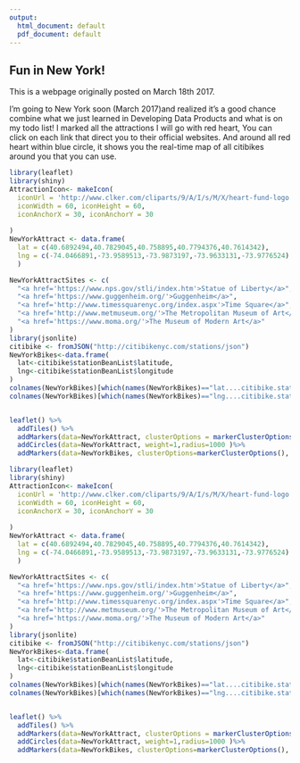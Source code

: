 ```yaml
---
output:
  html_document: default
  pdf_document: default
---
```



## Fun in New York!
This is a webpage originally posted on March 18th 2017.

I'm going to New York soon (March 2017)and realized it's a good chance combine what we just learned in Developing Data Products and what is on my todo list! I marked all the attractions I will go with red heart, You can click on each link that direct you to their official websites. And around all red heart within blue circle, it shows you the real-time map of all citibikes around you that you can use. 

```r
library(leaflet)
library(shiny)
AttractionIcon<- makeIcon(
  iconUrl = 'http://www.clker.com/cliparts/9/A/I/s/M/X/heart-fund-logo.svg',
  iconWidth = 60, iconHeight = 60,
  iconAnchorX = 30, iconAnchorY = 30
  
)
NewYorkAttract <- data.frame(
  lat = c(40.6892494,40.7829045,40.758895,40.7794376,40.7614342),
  lng = c(-74.0466891,-73.9589513,-73.9873197,-73.9633131,-73.9776524)
  )

NewYorkAttractSites <- c(
  "<a href='https://www.nps.gov/stli/index.htm'>Statue of Liberty</a>",
  "<a href='https://www.guggenheim.org/'>Guggenheim</a>",
  "<a href='http://www.timessquarenyc.org/index.aspx'>Time Square</a>",
  "<a href='http://www.metmuseum.org/'>The Metropolitan Museum of Art</a>",
  "<a href='https://www.moma.org/'>The Museum of Modern Art</a>"
)
library(jsonlite)
citibike <- fromJSON("http://citibikenyc.com/stations/json")
NewYorkBikes<-data.frame(
  lat<-citibike$stationBeanList$latitude,
  lng<-citibike$stationBeanList$longitude
)
colnames(NewYorkBikes)[which(names(NewYorkBikes)=="lat....citibike.stationBeanList.latitude")]<-"lat"
colnames(NewYorkBikes)[which(names(NewYorkBikes)=="lng....citibike.stationBeanList.longitude")]<-"lng"


leaflet() %>%
  addTiles() %>%
  addMarkers(data=NewYorkAttract, clusterOptions = markerClusterOptions(),popup = NewYorkAttractSites, group="Attractions", icon=AttractionIcon) %>%
  addCircles(data=NewYorkAttract, weight=1,radius=1000 )%>%
  addMarkers(data=NewYorkBikes, clusterOptions=markerClusterOptions(), group="Bikes")

```



```r
library(leaflet)
library(shiny)
AttractionIcon<- makeIcon(
  iconUrl = 'http://www.clker.com/cliparts/9/A/I/s/M/X/heart-fund-logo.svg',
  iconWidth = 60, iconHeight = 60,
  iconAnchorX = 30, iconAnchorY = 30
  
)
NewYorkAttract <- data.frame(
  lat = c(40.6892494,40.7829045,40.758895,40.7794376,40.7614342),
  lng = c(-74.0466891,-73.9589513,-73.9873197,-73.9633131,-73.9776524)
  )

NewYorkAttractSites <- c(
  "<a href='https://www.nps.gov/stli/index.htm'>Statue of Liberty</a>",
  "<a href='https://www.guggenheim.org/'>Guggenheim</a>",
  "<a href='http://www.timessquarenyc.org/index.aspx'>Time Square</a>",
  "<a href='http://www.metmuseum.org/'>The Metropolitan Museum of Art</a>",
  "<a href='https://www.moma.org/'>The Museum of Modern Art</a>"
)
library(jsonlite)
citibike <- fromJSON("http://citibikenyc.com/stations/json")
NewYorkBikes<-data.frame(
  lat<-citibike$stationBeanList$latitude,
  lng<-citibike$stationBeanList$longitude
)
colnames(NewYorkBikes)[which(names(NewYorkBikes)=="lat....citibike.stationBeanList.latitude")]<-"lat"
colnames(NewYorkBikes)[which(names(NewYorkBikes)=="lng....citibike.stationBeanList.longitude")]<-"lng"


leaflet() %>%
  addTiles() %>%
  addMarkers(data=NewYorkAttract, clusterOptions = markerClusterOptions(),popup = NewYorkAttractSites, group="Attractions", icon=AttractionIcon) %>%
  addCircles(data=NewYorkAttract, weight=1,radius=1000 )%>%
  addMarkers(data=NewYorkBikes, clusterOptions=markerClusterOptions(), group="Bikes")
```







